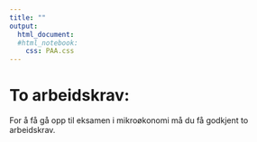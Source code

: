 ```yaml
---
title: ""
output:
  html_document:
  #html_notebook:
    css: PAA.css
---
```


# To arbeidskrav:  

For å få gå opp til eksamen i mikroøkonomi må du få godkjent to arbeidskrav.
